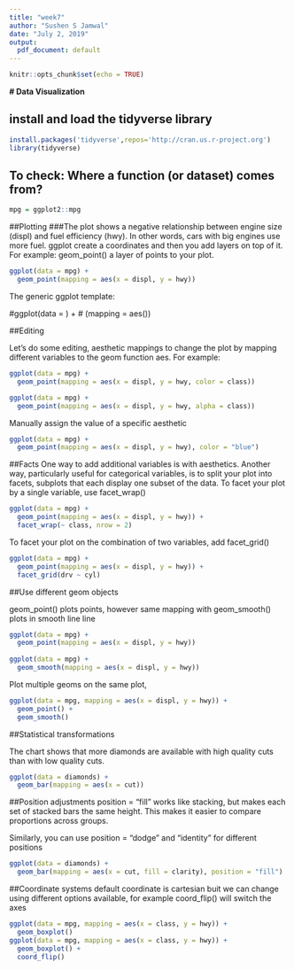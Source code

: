 ---
title: "week7"
author: "Sushen S Jamwal"
date: "July 2, 2019"
output:
  pdf_document: default
---

```{r setup, include=FALSE}
knitr::opts_chunk$set(echo = TRUE)
```

**# Data Visualization**

## install and load the tidyverse library

```{r}
install.packages('tidyverse',repos='http://cran.us.r-project.org')
library(tidyverse)
```

## To check: Where a function (or dataset) comes from?

```{r}
mpg = ggplot2::mpg
```
##Plotting
###The plot shows a negative relationship between engine size (displ) and fuel efficiency (hwy). In other words, cars with big engines use more fuel. ggplot create a coordinates and then you add layers on top of it. For example: geom_point() a layer of points to your plot.
```{r}
ggplot(data = mpg) + 
  geom_point(mapping = aes(x = displ, y = hwy))
```

The generic ggplot template:

#ggplot(data = <DATA>) + 
#  <GEOM_FUNCTION>(mapping = aes(<MAPPINGS>))


##Editing

Let's do some editing, aesthetic mappings to change the plot by mapping different variables to the geom function aes. For example:
```{r}
ggplot(data = mpg) + 
  geom_point(mapping = aes(x = displ, y = hwy, color = class))
```


```{r}
ggplot(data = mpg) + 
  geom_point(mapping = aes(x = displ, y = hwy, alpha = class))
```

Manually assign the value of a specific aesthetic

```{r}
ggplot(data = mpg) + 
  geom_point(mapping = aes(x = displ, y = hwy), color = "blue")

```

##Facts
One way to add additional variables is with aesthetics. Another way, particularly useful for categorical variables, is to split your plot into facets, subplots that each display one subset of the data.
To facet your plot by a single variable, use facet_wrap()
```{r}
ggplot(data = mpg) + 
  geom_point(mapping = aes(x = displ, y = hwy)) + 
  facet_wrap(~ class, nrow = 2)

```

To facet your plot on the combination of two variables, add facet_grid()
```{r}
ggplot(data = mpg) + 
  geom_point(mapping = aes(x = displ, y = hwy)) + 
  facet_grid(drv ~ cyl)

```

##Use different geom objects

geom_point() plots points, however same mapping with geom_smooth() plots in smooth line line

```{r}

ggplot(data = mpg) + 
  geom_point(mapping = aes(x = displ, y = hwy))
 
ggplot(data = mpg) + 
  geom_smooth(mapping = aes(x = displ, y = hwy))

```

Plot multiple geoms on the same plot,
```{r}
ggplot(data = mpg, mapping = aes(x = displ, y = hwy)) + 
  geom_point() + 
  geom_smooth()
```

##Statistical transformations

The chart shows that more diamonds are available with high quality cuts than with low quality cuts.
```{r}
ggplot(data = diamonds) + 
  geom_bar(mapping = aes(x = cut))
```

##Position adjustments
position = "fill" works like stacking, but makes each set of stacked bars the same height. This makes it easier to compare proportions across groups.

Similarly, you can use position = "dodge"  and "identity" for different positions
```{r}
ggplot(data = diamonds) + 
  geom_bar(mapping = aes(x = cut, fill = clarity), position = "fill")
```

##Coordinate systems
default coordinate is cartesian buit we can change using different options available, for example coord_flip() will switch the axes

```{r}
ggplot(data = mpg, mapping = aes(x = class, y = hwy)) + 
  geom_boxplot()
ggplot(data = mpg, mapping = aes(x = class, y = hwy)) + 
  geom_boxplot() +
  coord_flip()

```
